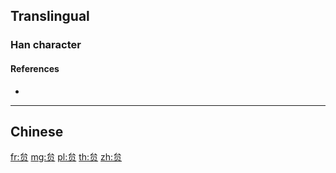 {{character info/new}}
{{also|貟}}
==Translingual==

===Han character===
{{Han char|rn=154|rad=贝|as=02|sn=6|four=|canj=IBO|ids=⿱厶贝}}

====References====
* {{Han ref|kx=1213.211|hdz=63624.041|uh=8D20|ud=36128}}

----

==Chinese==
{{zh-see|貟}}

{{attention|zh|貟 is a variant of 員 so what is this?}}

[[fr:贠]]
[[mg:贠]]
[[pl:贠]]
[[th:贠]]
[[zh:贠]]